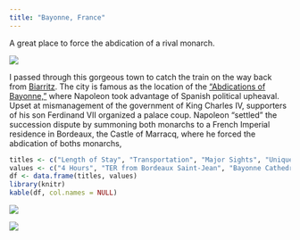 ```yaml
---
title: "Bayonne, France"
---
```

A great place to force the abdication of a rival monarch.

![](./images/Bayonne/bayonne3.png)

I passed through this gorgeous town to catch the train on the way back from [Biarritz](./biarritz.html). The city is famous as the location of the ["Abdications of Bayonne,"](https://en.wikipedia.org/wiki/Abdications_of_Bayonne) where Napoleon took advantage of Spanish political upheaval. Upset at mismanagement of the government of King Charles IV, supporters of his son Ferdinand VII organized a palace coup. Napoleon "settled" the succession dispute by summoning both monarchs to a French Imperial residence in Bordeaux, the Castle of Marracq, where he forced the abdication of boths monarchs,

```r
titles <- c("Length of Stay", "Transportation", "Major Sights", "Unique Foods", "Restaurant Recommendations")
values <- c("4 Hours", "TER from Bordeaux Saint-Jean", "Bayonne Cathedral", "Basque Cake", "N/A")
df <- data.frame(titles, values)
library(knitr)
kable(df, col.names = NULL)
```

![](./images/Bayonne/bayonne1.png)

![](./images/Bayonne/bayonne2.png)